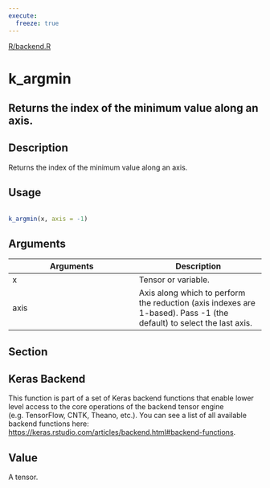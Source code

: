 ```yaml
---
execute:
  freeze: true
---
```


[R/backend.R](https://github.com/rstudio/keras//blob/main/R/backend.R#L138) 

# k_argmin

## Returns the index of the minimum value along an axis.

## Description
 Returns the index of the minimum value along an axis. 


## Usage
```r
 
k_argmin(x, axis = -1) 
```

## Arguments
|Arguments|Description|
|---|---|
| x | Tensor or variable. |
| axis | Axis along which to perform the reduction (axis indexes are 1-based). Pass -1 (the default) to select the last axis. |


## Section

## Keras Backend

   This function is part of a set of Keras backend functions that enable lower level access to the core operations of the backend tensor engine (e.g. TensorFlow, CNTK, Theano, etc.).  You can see a list of all available backend functions here: [https://keras.rstudio.com/articles/backend.html#backend-functions](https://keras.rstudio.com/articles/backend.html#backend-functions). 

## Value
 A tensor. 




